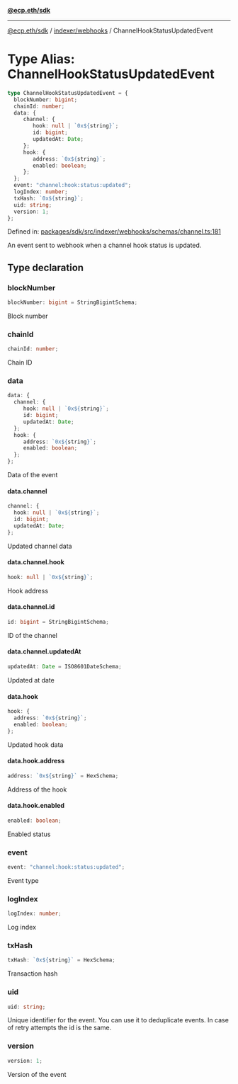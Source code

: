 [**@ecp.eth/sdk**](../../../index.mdx)

***

[@ecp.eth/sdk](/sdk-reference/index.mdx) / [indexer/webhooks](/sdk-reference/indexer/webhooks/index.mdx) / ChannelHookStatusUpdatedEvent

# Type Alias: ChannelHookStatusUpdatedEvent

```ts
type ChannelHookStatusUpdatedEvent = {
  blockNumber: bigint;
  chainId: number;
  data: {
     channel: {
        hook: null | `0x${string}`;
        id: bigint;
        updatedAt: Date;
     };
     hook: {
        address: `0x${string}`;
        enabled: boolean;
     };
  };
  event: "channel:hook:status:updated";
  logIndex: number;
  txHash: `0x${string}`;
  uid: string;
  version: 1;
};
```

Defined in: [packages/sdk/src/indexer/webhooks/schemas/channel.ts:181](https://github.com/ecp-eth/comments-monorepo/blob/main/packages/sdk/src/indexer/webhooks/schemas/channel.ts#L181)

An event sent to webhook when a channel hook status is updated.

## Type declaration

### blockNumber

```ts
blockNumber: bigint = StringBigintSchema;
```

Block number

### chainId

```ts
chainId: number;
```

Chain ID

### data

```ts
data: {
  channel: {
     hook: null | `0x${string}`;
     id: bigint;
     updatedAt: Date;
  };
  hook: {
     address: `0x${string}`;
     enabled: boolean;
  };
};
```

Data of the event

#### data.channel

```ts
channel: {
  hook: null | `0x${string}`;
  id: bigint;
  updatedAt: Date;
};
```

Updated channel data

#### data.channel.hook

```ts
hook: null | `0x${string}`;
```

Hook address

#### data.channel.id

```ts
id: bigint = StringBigintSchema;
```

ID of the channel

#### data.channel.updatedAt

```ts
updatedAt: Date = ISO8601DateSchema;
```

Updated at date

#### data.hook

```ts
hook: {
  address: `0x${string}`;
  enabled: boolean;
};
```

Updated hook data

#### data.hook.address

```ts
address: `0x${string}` = HexSchema;
```

Address of the hook

#### data.hook.enabled

```ts
enabled: boolean;
```

Enabled status

### event

```ts
event: "channel:hook:status:updated";
```

Event type

### logIndex

```ts
logIndex: number;
```

Log index

### txHash

```ts
txHash: `0x${string}` = HexSchema;
```

Transaction hash

### uid

```ts
uid: string;
```

Unique identifier for the event. You can use it to deduplicate events.
In case of retry attempts the id is the same.

### version

```ts
version: 1;
```

Version of the event
